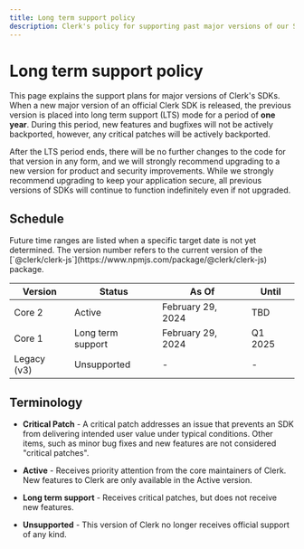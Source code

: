 ```yaml
---
title: Long term support policy
description: Clerk's policy for supporting past major versions of our SDKs
---
```


# Long term support policy

This page explains the support plans for major versions of Clerk's SDKs. When a new major version of an official Clerk SDK is released, the previous version is placed into long term support (LTS) mode for a period of **one year**. During this period, new features and bugfixes will not be actively backported, however, any critical patches will be actively backported.

After the LTS period ends, there will be no further changes to the code for that version in any form, and we will strongly recommend upgrading to a new version for product and security improvements. While we strongly recommend upgrading to keep your application secure, all previous versions of SDKs will continue to function indefinitely even if not upgraded.

## Schedule

<Callout type="info">
  Future time ranges are listed when a specific target date is not yet determined. The version number refers to the current version of the [`@clerk/clerk-js`](https://www.npmjs.com/package/@clerk/clerk-js) package.
</Callout>

| Version | Status                        | As Of            | Until            |
| ------- | ----------------------------- | ---------------- | ---------------- |
| Core 2       | Active      | February 29, 2024 | TBD          |
| Core 1       | Long term support | February 29, 2024 | Q1 2025          |
| Legacy (v3)       | Unsupported                   | - | - |

## Terminology

- **Critical Patch** - A critical patch addresses an issue that prevents an SDK from delivering intended user value under typical conditions. Other items, such as minor bug fixes and new features are not considered "critical patches".

- **Active** - Receives priority attention from the core maintainers of Clerk. New features to Clerk are only available in the Active version.

- **Long term support** - Receives critical patches, but does not receive new features.

- **Unsupported** - This version of Clerk no longer receives official support of any kind.